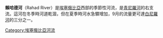 '''賴哈德河'''（Rahad River）是[[埃塞俄比亞|埃塞俄比亞]]西部的季節性河流，是[[青尼羅河|青尼羅河]]的右支流。這河在冬季時河道乾涸，但在夏季時河水急驟增加，9月的流量更可達[[白尼羅河|白尼羅河]]的三分之一。

{{coord|display=title}}
{{Ethiopia-geo-stub}}
[[Category:埃塞俄比亞河流|Category:埃塞俄比亞河流]]
